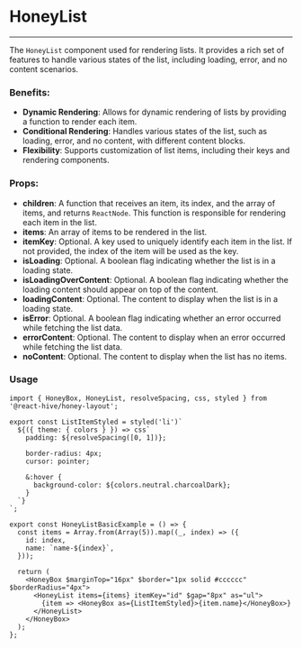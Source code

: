 

# HoneyList

---

The `HoneyList` component used for rendering lists.
It provides a rich set of features to handle various states of the list, including loading, error, and no content scenarios.

### Benefits:

* **Dynamic Rendering**: Allows for dynamic rendering of lists by providing a function to render each item.
* **Conditional Rendering**: Handles various states of the list, such as loading, error, and no content, with different content blocks.
* **Flexibility**: Supports customization of list items, including their keys and rendering components.

### Props:

* **children**: A function that receives an item, its index, and the array of items, and returns `ReactNode`.
  This function is responsible for rendering each item in the list.
* **items**: An array of items to be rendered in the list.
* **itemKey**: Optional. A key used to uniquely identify each item in the list.
  If not provided, the index of the item will be used as the key.
* **isLoading**: Optional. A boolean flag indicating whether the list is in a loading state.
* **isLoadingOverContent**: Optional. A boolean flag indicating whether the loading content should appear on top of the content.
* **loadingContent**: Optional. The content to display when the list is in a loading state.
* **isError**: Optional. A boolean flag indicating whether an error occurred while fetching the list data.
* **errorContent**: Optional. The content to display when an error occurred while fetching the list data.
* **noContent**: Optional. The content to display when the list has no items.

### Usage

<HoneyListBasicExample/>

```tsx
import { HoneyBox, HoneyList, resolveSpacing, css, styled } from '@react-hive/honey-layout';

export const ListItemStyled = styled('li')`
  ${({ theme: { colors } }) => css`
    padding: ${resolveSpacing([0, 1])};

    border-radius: 4px;
    cursor: pointer;

    &:hover {
      background-color: ${colors.neutral.charcoalDark};
    }
  `}
`;

export const HoneyListBasicExample = () => {
  const items = Array.from(Array(5)).map((_, index) => ({
    id: index,
    name: `name-${index}`,
  }));

  return (
    <HoneyBox $marginTop="16px" $border="1px solid #cccccc" $borderRadius="4px">
      <HoneyList items={items} itemKey="id" $gap="8px" as="ul">
        {item => <HoneyBox as={ListItemStyled}>{item.name}</HoneyBox>}
      </HoneyList>
    </HoneyBox>
  );
};
```